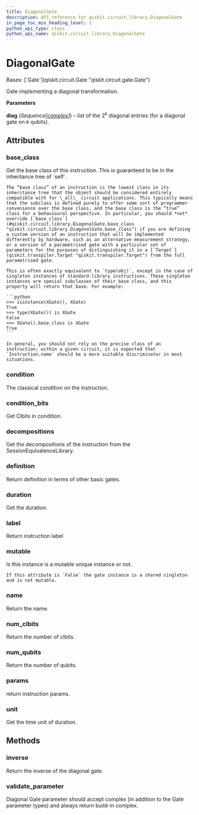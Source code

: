 ```yaml
---
title: DiagonalGate
description: API reference for qiskit.circuit.library.DiagonalGate
in_page_toc_min_heading_level: 1
python_api_type: class
python_api_name: qiskit.circuit.library.DiagonalGate
---
```


# DiagonalGate

<Class id="qiskit.circuit.library.DiagonalGate" github="https://github.com/Qiskit/qiskit/tree/stable/1.0/qiskit/circuit/library/generalized_gates/diagonal.py#L128-L154" signature="qiskit.circuit.library.DiagonalGate(diag)">
  Bases: [`Gate`](qiskit.circuit.Gate "qiskit.circuit.gate.Gate")

  Gate implementing a diagonal transformation.

  **Parameters**

  **diag** (*Sequence\[*[*complex*](https://docs.python.org/3/library/functions.html#complex "(in Python v3.12)")*]*) – list of the $2^k$ diagonal entries (for a diagonal gate on $k$ qubits).

  ## Attributes

  ### base\_class

  <Attribute id="qiskit.circuit.library.DiagonalGate.base_class" name="base_class">
    Get the base class of this instruction. This is guaranteed to be in the inheritance tree of `self`.

    The “base class” of an instruction is the lowest class in its inheritance tree that the object should be considered entirely compatible with for \_all\_ circuit applications. This typically means that the subclass is defined purely to offer some sort of programmer convenience over the base class, and the base class is the “true” class for a behavioural perspective. In particular, you should *not* override [`base_class`](#qiskit.circuit.library.DiagonalGate.base_class "qiskit.circuit.library.DiagonalGate.base_class") if you are defining a custom version of an instruction that will be implemented differently by hardware, such as an alternative measurement strategy, or a version of a parametrised gate with a particular set of parameters for the purposes of distinguishing it in a [`Target`](qiskit.transpiler.Target "qiskit.transpiler.Target") from the full parametrised gate.

    This is often exactly equivalent to `type(obj)`, except in the case of singleton instances of standard-library instructions. These singleton instances are special subclasses of their base class, and this property will return that base. For example:

    ```python
    >>> isinstance(XGate(), XGate)
    True
    >>> type(XGate()) is XGate
    False
    >>> XGate().base_class is XGate
    True
    ```

    In general, you should not rely on the precise class of an instruction; within a given circuit, it is expected that `Instruction.name` should be a more suitable discriminator in most situations.
  </Attribute>

  ### condition

  <Attribute id="qiskit.circuit.library.DiagonalGate.condition" name="condition">
    The classical condition on the instruction.
  </Attribute>

  ### condition\_bits

  <Attribute id="qiskit.circuit.library.DiagonalGate.condition_bits" name="condition_bits">
    Get Clbits in condition.
  </Attribute>

  ### decompositions

  <Attribute id="qiskit.circuit.library.DiagonalGate.decompositions" name="decompositions">
    Get the decompositions of the instruction from the SessionEquivalenceLibrary.
  </Attribute>

  ### definition

  <Attribute id="qiskit.circuit.library.DiagonalGate.definition" name="definition">
    Return definition in terms of other basic gates.
  </Attribute>

  ### duration

  <Attribute id="qiskit.circuit.library.DiagonalGate.duration" name="duration">
    Get the duration.
  </Attribute>

  ### label

  <Attribute id="qiskit.circuit.library.DiagonalGate.label" name="label">
    Return instruction label
  </Attribute>

  ### mutable

  <Attribute id="qiskit.circuit.library.DiagonalGate.mutable" name="mutable">
    Is this instance is a mutable unique instance or not.

    If this attribute is `False` the gate instance is a shared singleton and is not mutable.
  </Attribute>

  ### name

  <Attribute id="qiskit.circuit.library.DiagonalGate.name" name="name">
    Return the name.
  </Attribute>

  ### num\_clbits

  <Attribute id="qiskit.circuit.library.DiagonalGate.num_clbits" name="num_clbits">
    Return the number of clbits.
  </Attribute>

  ### num\_qubits

  <Attribute id="qiskit.circuit.library.DiagonalGate.num_qubits" name="num_qubits">
    Return the number of qubits.
  </Attribute>

  ### params

  <Attribute id="qiskit.circuit.library.DiagonalGate.params" name="params">
    return instruction params.
  </Attribute>

  ### unit

  <Attribute id="qiskit.circuit.library.DiagonalGate.unit" name="unit">
    Get the time unit of duration.
  </Attribute>

  ## Methods

  ### inverse

  <Function id="qiskit.circuit.library.DiagonalGate.inverse" name="inverse" github="https://github.com/Qiskit/qiskit/tree/stable/1.0/qiskit/circuit/library/generalized_gates/diagonal.py#L152-L154" signature="inverse(annotated=False)">
    Return the inverse of the diagonal gate.
  </Function>

  ### validate\_parameter

  <Function id="qiskit.circuit.library.DiagonalGate.validate_parameter" name="validate_parameter" github="https://github.com/Qiskit/qiskit/tree/stable/1.0/qiskit/circuit/library/generalized_gates/diagonal.py#L144-L150" signature="validate_parameter(parameter)">
    Diagonal Gate parameter should accept complex (in addition to the Gate parameter types) and always return build-in complex.
  </Function>
</Class>

